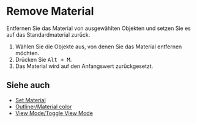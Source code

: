 
# Remove Material

<Reference shortcut="Alt + M" command="Remove Material" button="" />

Entfernen Sie das Material von ausgewählten Objekten und setzen Sie es auf das Standardmaterial zurück.

1. Wählen Sie die Objekte aus, von denen Sie das Material entfernen möchten.
2. Drücken Sie <kbd>Alt + M</kbd>.
3. Das Material wird auf den Anfangswert zurückgesetzt.

## Siehe auch
- [Set Material](./set-material)
- [Outliner/Material color](../plasticity-essentials/outliner#material-color)
- [View Mode/Toggle View Mode](../plasticity-essentials/view-mode#toggle-view-mode)







